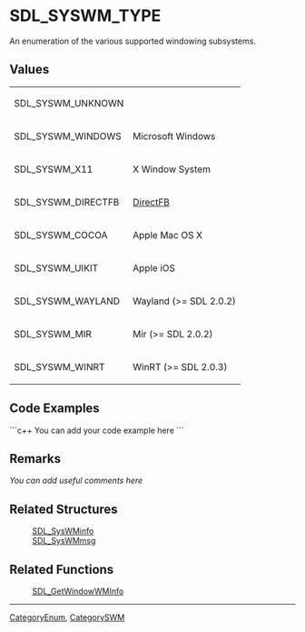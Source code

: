 <!-- pragma section-numbers off -->
<!-- pragma disable-camelcase -->

= SDL_SYSWM_TYPE =
An enumeration of the various supported windowing subsystems.


== Values ==
{|
|SDL_SYSWM_UNKNOWN
|
|-
|SDL_SYSWM_WINDOWS
|Microsoft Windows
|-
|SDL_SYSWM_X11
|X Window System
|-
|SDL_SYSWM_DIRECTFB
|[http://www.directfb.org DirectFB]
|-
|SDL_SYSWM_COCOA
|Apple Mac OS X
|-
|SDL_SYSWM_UIKIT
|Apple iOS
|-
|SDL_SYSWM_WAYLAND
|Wayland (>= SDL 2.0.2)
|-
|SDL_SYSWM_MIR
|Mir (>= SDL 2.0.2)
|-
|SDL_SYSWM_WINRT
|WinRT (>= SDL 2.0.3)
|}

== Code Examples ==
```c++
You can add your code example here
```

== Remarks ==
''You can add useful comments here''

== Related Structures ==
:[[SDL_SysWMinfo]]
:[[SDL_SysWMmsg]]

== Related Functions ==
:[[SDL_GetWindowWMInfo]]

----
[[CategoryEnum]], [[CategorySWM]]
